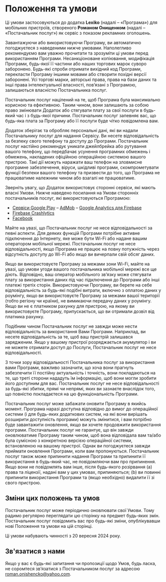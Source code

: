 # **Положення та умови**

Ці умови застосовуються до додатка **Lexiko** (надалі – «Програма») для мобільних пристроїв, створеного **Романом Онищенком** (надалі – «Постачальник послуг») як сервіс з показом рекламних оголошень.

Завантажуючи або використовуючи Програму, ви автоматично погоджуєтеся з наведеними нижче умовами. Наполегливо рекомендуємо вам уважно прочитати та зрозуміти ці умови перед використанням Програми. Несанкціоноване копіювання, модифікація Програми, будь-якої її частини або наших торгових марок суворо заборонено. Будь-які спроби отримати вихідний код Програми, перекласти Програму іншими мовами або створити похідні версії заборонені. Усі торгові марки, авторські права, права на бази даних та інші права інтелектуальної власності, пов’язані з Програмою, залишаються власністю Постачальника послуг.

Постачальник послуг націлений на те, щоб Програма була максимально корисною та ефективною. Таким чином, вони залишають за собою право змінювати Додаток або стягувати плату за свої послуги в будь-який час і з будь-якої причини. Постачальник послуг запевняє вас, що будь-яка плата за Програму або її послуги буде чітко повідомлена вам.

Додаток зберігає та обробляє персональні дані, які ви надали Постачальнику послуг для надання Сервісу. Ви несете відповідальність за безпеку свого телефону та доступу до Програми. Постачальник послуг настійно рекомендує уникати джейлбрейка або рутування вашого телефону, що передбачає усунення програмних обмежень і обмежень, накладених офіційною операційною системою вашого пристрою. Такі дії можуть наражати ваш телефон на зловмисне програмне забезпечення, віруси, шкідливі програми, скомпрометувати функції безпеки вашого телефону та призвести до того, що Програма не працюватиме належним чином або взагалі не працюватиме.

Зверніть увагу, що Додаток використовує сторонні сервіси, які мають власні Умови. Нижче наведено посилання на Умови сторонніх постачальників послуг, які використовуються Програмою:

- [Сервіси Google Play](https://policies.google.com/terms)
  – [AdMob](https://developers.google.com/admob/terms)
  – [Google Analytics для Firebase](https://www.google.com/analytics/terms/)
- [Firebase Crashlytics](https://firebase.google.com/terms/crashlytics)
- [Facebook](https://www.facebook.com/legal/terms/plain_text_terms)

Майте на увазі, що Постачальник послуг не несе відповідальності за певні аспекти. Для деяких функцій Програми потрібне активне підключення до Інтернету, яке може бути Wi-Fi або надане вашим оператором мобільної мережі. Постачальник послуг не несе відповідальності, якщо Програма не працює на повну потужність через відсутність доступу до Wi-Fi або якщо ви вичерпали свій обсяг даних.

Якщо ви використовуєте Програму за межами зони Wi-Fi, майте на увазі, що умови угоди вашого постачальника мобільної мережі все ще діють. Відповідно, ваш оператор мобільного зв’язку може стягувати плату за використання даних під час підключення до Програми або інші платежі третіх сторін. Використовуючи Програму, ви берете на себе відповідальність за будь-які подібні витрати, включно з оплатою даних у роумінгу, якщо ви використовуєте Програму за межами вашої території (тобто регіону чи країни), не вимикаючи передачу даних у роумінгу. Якщо ви не є платником рахунку для пристрою, на якому ви використовуєте Програму, припускається, що ви отримали дозвіл від платника рахунку.

Подібним чином Постачальник послуг не завжди може нести відповідальність за використання Вами Програми. Наприклад, ви несете відповідальність за те, щоб ваш пристрій залишався зарядженим. Якщо у вашому пристрої розряджається акумулятор і ви не можете отримати доступ до Послуги, Постачальник послуг не несе відповідальності.

З точки зору відповідальності Постачальника послуг за використання вами Програми, важливо зазначити, що хоча вони прагнуть забезпечити її постійну актуальність і точність, вони покладаються на те, що треті сторони нададуть їм інформацію, щоб вони могли зробити його доступним для вас. Постачальник послуг не несе відповідальності за будь-які збитки, прямі чи непрямі, яких ви зазнаєте внаслідок того, що повністю покладаєтеся на цю функціональність Програми.

Постачальник послуг може забажати оновити Програму в якийсь момент. Програма наразі доступна відповідно до вимог до операційної системи (і для будь-яких додаткових систем, на які вони вирішать розширити доступність програми) можуть змінитися, і вам потрібно буде завантажити оновлення, якщо ви хочете продовжити використання програми. Постачальник послуг не гарантує, що він завжди оновлюватиме Програму таким чином, щоб вона відповідала вам та/або була сумісною з конкретною версією операційної системи, встановленою на вашому пристрої. Однак ви погоджуєтеся завжди приймати оновлення Програми, коли вам пропонуються. Постачальник послуг також може припинити надання Програми та припинити її використання в будь-який час, не повідомляючи вам про припинення. Якщо вони не повідомлять вам інше, після будь-якого розірвання (а) права та ліцензії, надані вам у цих умовах, припиняються; (b) ви повинні припинити використання Програми та (якщо необхідно) видалити її зі свого пристрою.

## **Зміни цих положень та умов**

Постачальник послуг може періодично оновлювати свої Умови. Тому радимо регулярно переглядати цю сторінку на предмет будь-яких змін. Постачальник послуг повідомить вас про будь-які зміни, опублікувавши нові Положення та умови на цій сторінці.

Ці умови набувають чинності з 20 вересня 2024 року.

## **Зв'язатися з нами**

Якщо у вас є будь-які запитання чи пропозиції щодо Умов, будь ласка, не соромтеся зв’язатися з Постачальником послуг за адресою roman.onishencko@yahoo.com.
